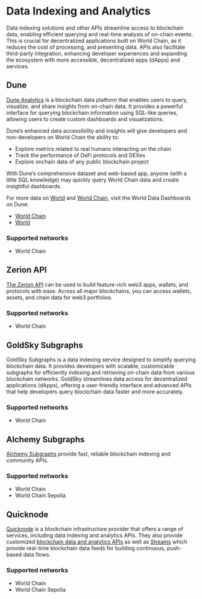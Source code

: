 # Data Indexing and Analytics

Data indexing solutions and other APIs streamline access to blockchain data, enabling efficient querying and real-time analysis of on-chain events. 
This is crucial for decentralized applications built on World Chain, as it reduces the cost of processing, and presenting data. APIs also facilitate 
third-party integration, enhancing developer experiences and expanding the ecosystem with more accessible, decentralized apps (dApps) and services.

## Dune

[Dune Analytics](https://dune.com/) is a blockchain data platform that enables users to query, visualize, and share insights from on-chain data.
It provides a powerful interface for querying blockchain information using SQL-like queries, allowing users 
to create custom dashboards and visualizations.

Dune’s enhanced data accessibility and insights will give developers and non-developers on World Chain the
ability to:
- Explore metrics related to real humans interacting on the chain
- Track the performance of DeFi protocols and DEXes
- Explore onchain data of any public blockchain project

With Dune’s comprehensive dataset and web-based app, anyone (with a little SQL knowledge) may quickly query World Chain data and create insightful dashboards.

For more data on [World](https://world.org/) and [World Chain](https://world.org/world-chain), visit the World Data Dashboards on Dune:

- [World Chain](https://dune.com/blockchains/worldchain)
- [World](https://dune.com/world/world)

### Supported networks

- World Chain

## Zerion API

[The Zerion API](https://zerion.io/api) can be used to build feature-rich web3 apps, wallets, and protocols with ease.
 Across all major blockchains, you can access wallets, assets, and chain data for web3 portfolios.

### Supported networks

- World Chain

## GoldSky Subgraphs

GoldSky Subgraphs is a data indexing service designed to simplify querying blockchain data. It provides developers with scalable, customizable subgraphs for
 efficiently indexing and retrieving on-chain data from various blockchain networks. GoldSky streamlines data access for decentralized applications (dApps),
 offering a user-friendly interface and advanced APIs that help developers query blockchain data faster and more accurately.

### Supported networks

- World Chain

## Alchemy Subgraphs

[Alchemy Subgraphs](https://docs.alchemy.com/reference/subgraphs-quickstart) provide fast, reliable blockchain indexing and community APIs.

### Supported networks

- World Chain
- World Chain Sepolia

## Quicknode

[Quicknode](https://www.quicknode.com/) is a blockchain infrastructure provider that offers a range of services, including data indexing and analytics APIs. They also provide customized [blockchain data and analytics APIs](https://marketplace.quicknode.com/explore/blockchain-data-and-analytics-apis) as well as [Streams](https://www.quicknode.com/streams) which provide real-time blockchain data feeds for building continuous, push-based data flows.

### Supported networks

- World Chain
- World Chain Sepolia
